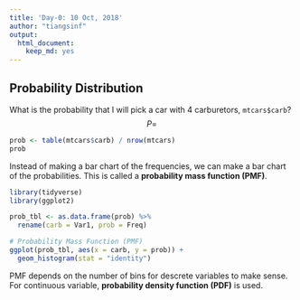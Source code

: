 ```yaml
---
title: 'Day-0: 10 Oct, 2018'
author: "tiangsinf"
output: 
  html_document: 
    keep_md: yes
---
```

## Probability Distribution
What is the probability that I will pick a car with 4 carburetors, `mtcars$carb`?
$$P = $$
```r
prob <- table(mtcars$carb) / nrow(mtcars)
prob
```

Instead of making a bar chart of the frequencies, we can make a bar chart of the
probabilities. This is called a **probability mass function (PMF)**.
```r
library(tidyverse)
library(ggplot2)

prob_tbl <- as.data.frame(prob) %>%
  rename(carb = Var1, prob = Freq)

# Probability Mass Function (PMF)
ggplot(prob_tbl, aes(x = carb, y = prob)) + 
  geom_histogram(stat = "identity")
```

PMF depends on the number of bins for descrete variables to make sense. For continuous variable, **probability density function (PDF)** is used.